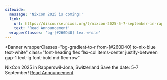 ```yaml
---
sitewide:
  message: 'NixCon 2025 is coming!'
  link:
    url: https://discourse.nixos.org/t/nixcon-2025-5-7-september-in-rapperswil-jona-switzerland/62255
    text: 'Read Announcement'
  wrapperClasses: 'bg-[#260D40] text-white'
---
```



<Banner
  wrapperClasses="bg-gradient-to-r from-[#260D40] to-nix-blue text-white"
  class="font-heading flex flex-col items-center justify-between gap-1 text-lg font-bold md:flex-row"
>
  <span>
    <span class="text-2xl font-bold">
      NixCon 2025 in Rapperswil-Jona, Switzerland
    </span>
    <span class="text-md">Save the date: 5–7 September! </span>
  </span>
  <a
    href="https://discourse.nixos.org/t/nixcon-2025-5-7-september-in-rapperswil-jona-switzerland/62255"
    target="_blank"
    rel="noopener noreferrer"
    class="mt-1.5 w-full rounded-md bg-white px-4 py-3 text-center leading-none font-bold text-black no-underline hover:bg-black hover:text-white md:mt-0 md:w-auto"
  >
    Read Announcement
  </a>
</Banner>
